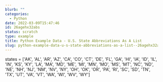 ```yaml
---
blurb: ""
categories:
  - Python
date: 2022-03-09T15:47:46
id: 26agehx32abs
status: scratch
type: example
title: Python Example Data - U.S. State Abbreviations As A List
slug: python-example-data-u-s-state-abbreviations-as-a-list--26agehx32abs
---
```




states = ['AK', 'AL', 'AR', 'AZ', 'CA', 'CO', 'CT', 'DE', 'FL', 'GA', 'HI', 'IA', 'ID', 'IL', 'IN', 'KS', 'KY', 'LA', 'MA', 'MD', 'ME', 'MI', 'MN', 'MO', 'MS', 'MT', 'NC', 'ND', 'NE', 'NH', 'NJ', 'NM', 'NV', 'NY', 'OH', 'OK', 'OR', 'PA', 'RI', 'SC', 'SD', 'TN', 'TX', 'UT', 'VA', 'VT', 'WA', 'WI', 'WV', 'WY']